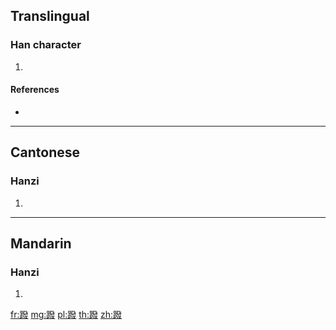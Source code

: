 {{character info/new}}
==Translingual==

===Han character===
{{Han char|rn=157|rad=足|as=12|sn=19|four=62147|canj=RMNOE}}

# {{defn|Han|sort=足12}}

====References====
* {{Han ref|kx=1233.340|dkj=37875|dj=1706.010|hdz=63743.010|uh=8E73|ud=36467|bh=F351|bd=62289}}

----

==Cantonese==

===Hanzi===
{{yue-hanzi|jyut=|y=but3}}

# {{defn|lang=yue|sort=足12}}

----

==Mandarin==

===Hanzi===
{{cmn-hanzi|pin=[[bō]] ([[bo1]]), [[zú]] ([[zu2]])|wg=po<sup>1</sup>, tsu<sup>2</sup>}}

# {{defn|lang=cmn|sort=足12}}

[[fr:蹳]]
[[mg:蹳]]
[[pl:蹳]]
[[th:蹳]]
[[zh:蹳]]